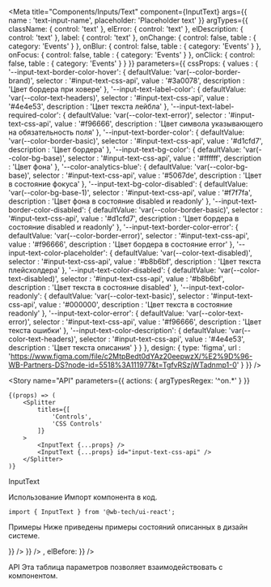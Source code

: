 

<Meta
    title="Components/Inputs/Text"
    component={InputText}
    args={{
        name       : 'text-input-name',
        placeholder: 'Placeholder text'
    }}
    argTypes={{
        className: {
            control: 'text'
        },
        elError: {
            control: 'text'
        },
        elDescription: {
            control: 'text'
        },
        label: {
            control: 'text'
        },
        onChange: {
            control: false,
            table  : {
                category: 'Events'
            }
        },
        onBlur: {
            control: false,
            table  : {
                category: 'Events'
            }
        },
        onFocus: {
            control: false,
            table  : {
                category: 'Events'
            }
        },
        onClick: {
            control: false,
            table  : {
                category: 'Events'
            }
        }
    }}
    parameters={{
        cssProps: {
            values : {
                '--input-text-border-color-hover': {
                    defaultValue: 'var(--color-border-brand)',
                    selector    : '#input-text-css-api',
                    value       : '#3a0078',
                    description : 'Цвет бордера при ховере'
                },
                '--input-text-label-color': {
                    defaultValue: 'var(--color-text-headers)',
                    selector    : '#input-text-css-api',
                    value       : '#4e4e53',
                    description : 'Цвет текста лейбла'
                },
                '--input-text-label-required-color': {
                    defaultValue: 'var(--color-text-error)',
                    selector    : '#input-text-css-api',
                    value       : '#f96666',
                    description : 'Цвет символа указывающего на обязательность поля'
                },
                '--input-text-border-color': {
                    defaultValue: 'var(--color-border-basic)',
                    selector    : '#input-text-css-api',
                    value       : '#d1cfd7',
                    description : 'Цвет бордера'
                },
                '--input-text-bg-color': {
                    defaultValue: 'var(--color-bg-base)',
                    selector    : '#input-text-css-api',
                    value       : '#ffffff',
                    description : 'Цвет фона'
                },
                '--color-analytics-blue': {
                    defaultValue: 'var(--color-bg-base)',
                    selector    : '#input-text-css-api',
                    value       : '#5067de',
                    description : 'Цвет в состояние фокуса'
                },
                '--input-text-bg-color-disabled': {
                    defaultValue: 'var(--color-bg-base-1)',
                    selector    : '#input-text-css-api',
                    value       : '#f7f7fa',
                    description : 'Цвет фона в состояние disabled и readonly'
                },
                '--input-text-border-color-disabled': {
                    defaultValue: 'var(--color-border-basic)',
                    selector    : '#input-text-css-api',
                    value       : '#d1cfd7',
                    description : 'Цвет бордера в состояние disabled и readonly'
                },
                '--input-text-border-color-error': {
                    defaultValue: 'var(--color-border-error)',
                    selector    : '#input-text-css-api',
                    value       : '#f96666',
                    description : 'Цвет бордера в состояние error'
                },
                '--input-text-color-placeholder': {
                    defaultValue: 'var(--color-text-disabled)',
                    selector    : '#input-text-css-api',
                    value       : '#b8b6bf',
                    description : 'Цвет текста плейсхолдера'
                },
                '--input-text-color-disabled': {
                    defaultValue: 'var(--color-text-disabled)',
                    selector    : '#input-text-css-api',
                    value       : '#b8b6bf',
                    description : 'Цвет текста в состояние disabled'
                },
                '--input-text-color-readonly': {
                    defaultValue: 'var(--color-text-basic)',
                    selector    : '#input-text-css-api',
                    value       : '#000000',
                    description : 'Цвет текста в состояние readonly'
                },
                '--input-text-color-error': {
                    defaultValue: 'var(--color-text-error)',
                    selector    : '#input-text-css-api',
                    value       : '#f96666',
                    description : 'Цвет текста ошибки'
                },
                '--input-text-color-description': {
                    defaultValue: 'var(--color-text-headers)',
                    selector    : '#input-text-css-api',
                    value       : '#4e4e53',
                    description : 'Цвет текста описания'
                }
            }
        },
        design: {
            type: 'figma',
            url : 'https://www.figma.com/file/c2MtpBedt0dYAz20eepwzX/%E2%9D%96-WB-Partners-DS?node-id=5518%3A111977&t=TgfvRSzjWTadnmp1-0'
        }
    }}
/>


<Story
    name="API"
    parameters={{
        actions: {
            argTypesRegex: '^on.*'
        }
    }}
>
    {(props) => (
        <Splitter
            titles={[
                'Controls',
                'CSS Controls'
            ]}
        >
            <InputText {...props} />
            <InputText {...props} id="input-text-css-api" />
        </Splitter>
    )}
</Story>

<Heading>InputText</Heading>
<Description
    markdown="
        Компонент `InputText` предназначен для строковых данных и поддерживает нативные типы `email`, `password`, `search`, `text`, `tel` и `url` соответствующий дизайну и его состояния.
        Имеет максимально нативный API для беспроблемной работы c библиотеками управления формами такие как `react-hook-form`, `formik`, `final-form` и т.д.
    "
/>

<Heading>Использование</Heading>
<Description>Импорт компонента в код.</Description>

```tsx
import { InputText } from '@wb-tech/ui-react';
```

<Heading>Примеры</Heading>
<Description>Ниже приведены примеры состояний описанных в дизайн системе.</Description>

<Canvas isColumn={true}>
    <Story
        name="default-hidden-story"
        children={Template.bind({})}
    />
    <Story
        name="label-hidden-story"
        children={Template.bind({})}
        args={{
            label: 'Field label'
        }}
    />
    <Story
        name="disabled-hidden-story"
        children={Template.bind({})}
        args={{
            label   : 'Field label',
            disabled: true
        }}
    />
    <Story
        name="required-hidden-story"
        children={Template.bind({})}
        args={{
            label   : 'Field label',
            required: true
        }}
    />
    <Story
        name="read-only-hidden-story"
        children={Template.bind({})}
        args={{
            label   : 'Field label',
            readOnly: true,
            value   : 'Read only value'
        }}
    />
    <Story
        name="description-hidden-story"
        children={Template.bind({})}
        args={{
            label        : 'Field label',
            elDescription: 'Description text'
        }}
    />
</Canvas>

<Canvas isColumn={true}>
    <Story
        name="error-status-hidden-story"
        children={Template.bind({})}
        args={{
            label  : 'Field label',
            isError: true,
            value  : 'Read only value'
        }}
    />
    <Story
        name="error-status-and-message-hidden-story"
        children={Template.bind({})}
        args={{
            label  : 'Field label',
            isError: true,
            elError: 'Error message text',
            value  : 'Read only value'
        }}
    />
</Canvas>

<Canvas isColumn={true}>
    <Story
        name="icon-after-hidden-story"
        children={Template.bind({})}
        args={{
            elAfter: <IconEye />
        }}
    />
    <Story
        name="icon-before-hidden-story"
        children={Template.bind({})}
        args={{
            elBefore: <IconGlobe />
        }}
    />
    <Story
        name="icon-before-and-after-hidden-story"
        children={Template.bind({})}
        args={{
            elAfter : <IconEye />,
            elBefore: <IconGlobe />
        }}
    />
</Canvas>

<Heading>API</Heading>
<Description>Эта таблица параметров позволяет взаимодействовать с компонентом.</Description>

<Canvas withSource="open">
    <Story
        name="interactive-hidden-story"
        children={Template.bind({})}
    />
</Canvas>

<StoryTable story="interactive-hidden-story" />
